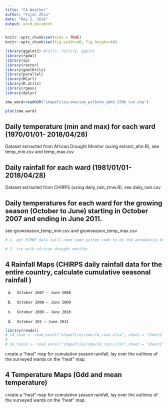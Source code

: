 ```yaml
---
title: "CA Weather"
author: "Yujun Zhou"
date: "May 2, 2018"
output: word_document
---
```


```r
knitr::opts_chunk$set(echo = TRUE)
knitr::opts_chunk$set(fig.width=40, fig.height=40) 

```

```r
library(ggplot2) #Calls: fortify, ggplot
library(rgdal)   
library(sp)      
library(raster)
library(gdalUtils)
library(parallel)
library(RCurl)
library(R.utils)
library(rgeos)
library(dplyr)
```


```r
zmw_ward=readOGR("shapefiles/zmw/zwe_polbnda_adm3_250k_cso.shp")
```
```r
plot(zmw_ward)
```


## Daily temperature (min and max) for each ward (1970/01/01- 2018/04/28) 

Dataset extracted from African Drought Monitor (using extract_afm.R), see temp_min.csv and temp_max.csv 


## Daily rainfall for each ward (1981/01/01- 2018/04/28) 

Dataset extracted from CHIRPS (using daily_rain_zmw.R), see daily_rain.csv   


## Daily temperatures for each ward for the growing season (October to June) starting in October 2007 and ending in June 2011.

see growseason_temp_min.csv and growseason_temp_max.csv 


```r
# 1. get ECMWF data (will need some python code to do the automatica download)

# 2. try with african drought monitor 

```




## 4 Rainfall Maps (CHIRPS daily rainfall data for the entire country, calculate cumulative seasonal rainfall )

a.       October 2007 – June 2008
b.       October 2008 – June 2009
c.       October 2009 – June 2010
d.       October 201 – June 2011

```r
library(readxl)
# CA_rain <- read_excel("shapefiles/zmw/CA_rain.xlsx", sheet = "Sheet1")
# 
# CA_rain2 <- read_excel("shapefiles/zmw/CA_rain.xlsx",sheet = "Sheet2")

```

create a “heat” map for cumulative season rainfall, lay over the outlines of the surveyed wards on the “heat” map.


## 4 Temperature Maps (Gdd and mean temperature)

create a “heat” map for cumulative season rainfall, lay over the outlines of the surveyed wards on the “heat” map.



 